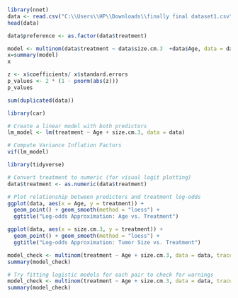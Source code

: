 
```{r}

```

```{r}



```

```{r}
library(nnet)
data <- read.csv("C:\\Users\\HP\\Downloads\\finally final dataset1.csv")
head(data)

data$preference <- as.factor(data$treatment)

model <- multinom(data$treatment ~ data$size.cm.3  +data$Age, data = data)
x=summary(model)
x

z <- x$coefficients/ x$standard.errors
p_values <- 2 * (1 - pnorm(abs(z)))
p_values

```



```{r}
sum(duplicated(data))
```

```{r}
library(car)

# Create a linear model with both predictors
lm_model <- lm(treatment ~ Age + size.cm.3, data = data)

# Compute Variance Inflation Factors
vif(lm_model)

```


```{r}
library(tidyverse)

# Convert treatment to numeric (for visual logit plotting)
data$treatment <- as.numeric(data$treatment)

# Plot relationship between predictors and treatment log-odds
ggplot(data, aes(x = Age, y = treatment)) +
  geom_point() + geom_smooth(method = "loess") +
  ggtitle("Log-odds Approximation: Age vs. Treatment")

ggplot(data, aes(x = size.cm.3, y = treatment)) +
  geom_point() + geom_smooth(method = "loess") +
  ggtitle("Log-odds Approximation: Tumor Size vs. Treatment")

```
```{r}
model_check <- multinom(treatment ~ Age + size.cm.3, data = data, trace = FALSE)
summary(model_check)
```


```{r}
# Try fitting logistic models for each pair to check for warnings
model_check <- multinom(treatment ~ Age + size.cm.3, data = data, trace = FALSE)
summary(model_check)

```

